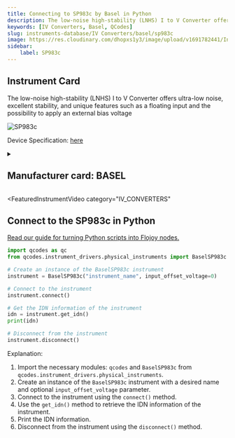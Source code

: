 ```yaml
---
title: Connecting to SP983c by Basel in Python
description: The low-noise high-stability (LNHS) I to V Converter offers ultra-low noise, excellent stability, and unique features such as a floating input and the possibility to apply an external bias voltage
keywords: [IV Converters, Basel, QCodes] 
slug: instruments-database/IV Converters/basel/sp983c 
image: https://res.cloudinary.com/dhopxs1y3/image/upload/v1691782441/Instruments/IV%20Converter/SP983c/SP983c.webp
sidebar:
    label: SP983c 
---
```



## Instrument Card

The low-noise high-stability (LNHS) I to V Converter offers ultra-low noise, excellent stability, and unique features such as a floating input and the possibility to apply an external bias voltage

![SP983c](https://res.cloudinary.com/dhopxs1y3/image/upload/v1691782441/Instruments/IV%20Converter/SP983c/SP983c.webp)

Device Specification: [here](https://www.baspi.ch/_files/ugd/68eb62_d9c26342fd8f4960a2ebee967ff5a9d4.pdf)

<details style={{ marginTop: "15px"}}>
<summary><h2 style={{display:'inline'}}>Manufacturer card: BASEL</h2></summary>

![BASEL](https://res.cloudinary.com/dhopxs1y3/image/upload/v1692806118/Instruments/Vendor%20Logos/Basel.png)

Basel Precision Instruments develop ultra-low-noise precision laboratory and scientific electronics for applications requiring ultra-high sensitivity, such as low-temperature quantum physics.

- Headquarters: Switzerland
- Yearly Revenue (millions, USD): 1
- Vendor Website: [here](https://www.baspi.ch/)

</details>


<FeaturedInstrumentVideo
  category="IV_CONVERTERS"
></FeaturedInstrumentVideo>

## Connect to the SP983c in Python

[Read our guide for turning Python scripts into Flojoy nodes.](https://docs.flojoy.ai/contribution/blocks/custom-flojoy-block/)



<Tabs>
<TabItem value="Flojoy" label="Flojoy" className="flojoy-instrument-tabs">

<SectionsCard category="IV_CONVERTERS" manufacturer="Basel"></SectionsCard>

</TabItem>
<TabItem value="QCodes" label="QCodes">

```python
import qcodes as qc
from qcodes.instrument_drivers.physical_instruments import BaselSP983c

# Create an instance of the BaselSP983c instrument
instrument = BaselSP983c("instrument_name", input_offset_voltage=0)

# Connect to the instrument
instrument.connect()

# Get the IDN information of the instrument
idn = instrument.get_idn()
print(idn)

# Disconnect from the instrument
instrument.disconnect()
```

Explanation:
1. Import the necessary modules: `qcodes` and `BaselSP983c` from `qcodes.instrument_drivers.physical_instruments`.
2. Create an instance of the `BaselSP983c` instrument with a desired name and optional `input_offset_voltage` parameter.
3. Connect to the instrument using the `connect()` method.
4. Use the `get_idn()` method to retrieve the IDN information of the instrument.
5. Print the IDN information.
6. Disconnect from the instrument using the `disconnect()` method.

</TabItem>
</Tabs>